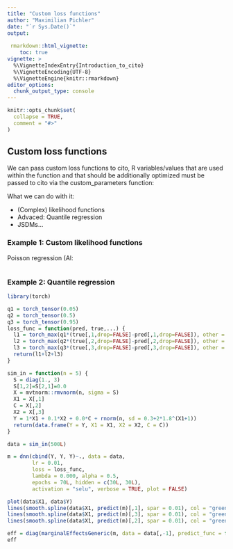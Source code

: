 ```yaml
---
title: "Custom loss functions"
author: "Maximilian Pichler"
date: "`r Sys.Date()`"
output:
  
 rmarkdown::html_vignette:
    toc: true
vignette: >
  %\VignetteIndexEntry{Introduction_to_cito}
  %\VignetteEncoding{UTF-8}
  %\VignetteEngine{knitr::rmarkdown}
editor_options: 
  chunk_output_type: console
---
```


```r
knitr::opts_chunk$set(
  collapse = TRUE,
  comment = "#>"
)
```

## Custom loss functions
We can pass custom loss functions to cito, R variables/values that are used within the function and that should be additionally optimized must be passed to cito via the custom_parameters function:

What we can do with it:

- (Complex) likelihood functions
- Advaced: Quantile regression
- JSDMs...


### Example 1: Custom likelihood functions

Poisson regression (Al:

```r



```



### Example 2: Quantile regression
```r
library(torch)

q1 = torch_tensor(0.05)
q2 = torch_tensor(0.5)
q3 = torch_tensor(0.95)
loss_func = function(pred, true,...) {
  l1 = torch_max(q1*(true[,1,drop=FALSE]-pred[,1,drop=FALSE]), other = (1.0-q1)*(pred[,1,drop=FALSE]-true[,1,drop=FALSE]))
  l2 = torch_max(q2*(true[,2,drop=FALSE]-pred[,2,drop=FALSE]), other = (1.0-q2)*(pred[,2,drop=FALSE]-true[,2,drop=FALSE]))
  l3 = torch_max(q3*(true[,3,drop=FALSE]-pred[,3,drop=FALSE]), other = (1.0-q3)*(pred[,3,drop=FALSE]-true[,3,drop=FALSE]))
  return(l1+l2+l3)
}

sim_in = function(n = 5) {
  S = diag(1., 3)
  S[1,2]=S[2,1]=0.0
  X = mvtnorm::rmvnorm(n, sigma = S)
  X1 = X[,1]
  C = X[,2]
  X2 = X[,3]
  Y = 1*X1 + 0.1*X2 + 0.0*C + rnorm(n, sd = 0.3+2*1.8^(X1+1))
  return(data.frame(Y = Y, X1 = X1, X2 = X2, C = C))
}

data = sim_in(500L)

m = dnn(cbind(Y, Y, Y)~., data = data, 
        lr = 0.01,
        loss = loss_func,
        lambda = 0.000, alpha = 0.5,
        epochs = 70L, hidden = c(30L, 30L), 
        activation = "selu", verbose = TRUE, plot = FALSE)

plot(data$X1, data$Y)
lines(smooth.spline(data$X1, predict(m)[,1], spar = 0.01), col = "green")
lines(smooth.spline(data$X1, predict(m)[,3], spar = 0.01), col = "green")
lines(smooth.spline(data$X1, predict(m)[,2], spar = 0.01), col = "green")

eff = diag(marginalEffectsGeneric(m, data = data[,-1], predict_func = function(object, newdata) cito:::predict.citodnn(object, newdata)[,2])$mean)
eff


```

